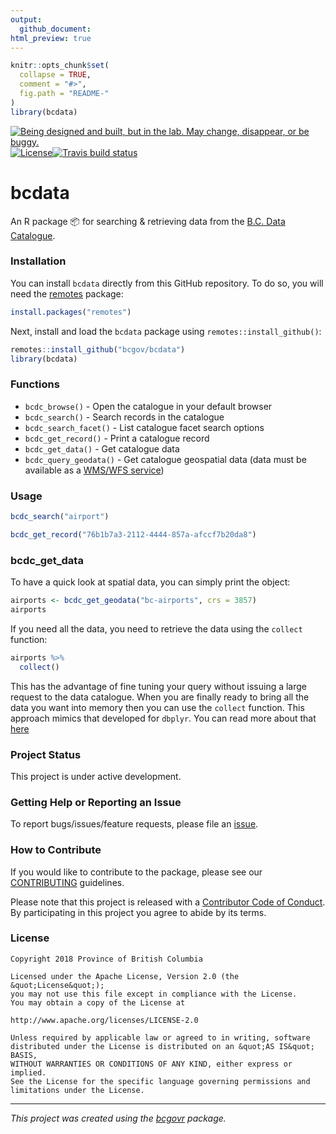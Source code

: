 ```yaml
---
output:
  github_document:
html_preview: true
---
```


<!--
Copyright 2018 Province of British Columbia

Licensed under the Apache License, Version 2.0 (the "License");
you may not use this file except in compliance with the License.
You may obtain a copy of the License at

http://www.apache.org/licenses/LICENSE-2.0

Unless required by applicable law or agreed to in writing, software distributed under the License is distributed on an "AS IS" BASIS,
WITHOUT WARRANTIES OR CONDITIONS OF ANY KIND, either express or implied.
See the License for the specific language governing permissions and limitations under the License.
-->



```r
knitr::opts_chunk$set(
  collapse = TRUE,
  comment = "#>",
  fig.path = "README-"
)
library(bcdata)
```

<a id="devex-badge" rel="Exploration" href="https://github.com/BCDevExchange/assets/blob/master/README.md"><img alt="Being designed and built, but in the lab. May change, disappear, or be buggy." style="border-width:0" src="https://assets.bcdevexchange.org/images/badges/exploration.svg" title="Being designed and built, but in the lab. May change, disappear, or be buggy." /></a>[![License](https://img.shields.io/badge/License-Apache%202.0-blue.svg)](https://opensource.org/licenses/Apache-2.0)[![Travis build status](https://travis-ci.org/bcgov/bcdata.svg?branch=master)](https://travis-ci.org/bcgov/bcdata)

# bcdata

An R package 📦 for searching & retrieving data from the [B.C. Data Catalogue]( https://catalogue.data.gov.bc.ca).

### Installation
You can install `bcdata` directly from this GitHub repository. To do so, you will need the [remotes](https://cran.r-project.org/package=remotes) package:

```r
install.packages("remotes")
```

Next, install and load the `bcdata` package using `remotes::install_github()`:

```r
remotes::install_github("bcgov/bcdata")
library(bcdata)
```



### Functions

- `bcdc_browse()` - Open the catalogue in your default browser
- `bcdc_search()` - Search records in the catalogue
- `bcdc_search_facet()` - List catalogue facet search options
- `bcdc_get_record()` - Print a catalogue record
- `bcdc_get_data()` - Get catalogue data
- `bcdc_query_geodata()` - Get catalogue geospatial data (data must be available as a [WMS/WFS service](https://www2.gov.bc.ca/gov/content?id=95D78D544B244F34B89223EF069DF74E))

### Usage

```r
bcdc_search("airport")
```

```r
bcdc_get_record("76b1b7a3-2112-4444-857a-afccf7b20da8")
```

### bcdc_get_data
To have a quick look at spatial data, you can simply print the object:
```r
airports <- bcdc_get_geodata("bc-airports", crs = 3857)
airports
```
If you need all the data, you need to retrieve the data using the `collect` function:
```r
airports %>% 
  collect()
```
This has the advantage of fine tuning your query without issuing a large request to the data catalogue. When you are finally ready to bring all the data you want into memory then you can use the `collect` function. This approach mimics that developed for `dbplyr`. You can read more about that [here](https://cran.r-project.org/web/packages/dbplyr/vignettes/dbplyr.html) 




### Project Status
This project is under active development.

### Getting Help or Reporting an Issue

To report bugs/issues/feature requests, please file an [issue](https://github.com/bcgov/bcdata/issues/).

### How to Contribute

If you would like to contribute to the package, please see our 
[CONTRIBUTING](CONTRIBUTING.md) guidelines.

Please note that this project is released with a [Contributor Code of Conduct](CODE_OF_CONDUCT.md). By participating in this project you agree to abide by its terms.

### License

```
Copyright 2018 Province of British Columbia

Licensed under the Apache License, Version 2.0 (the &quot;License&quot;);
you may not use this file except in compliance with the License.
You may obtain a copy of the License at

http://www.apache.org/licenses/LICENSE-2.0

Unless required by applicable law or agreed to in writing, software distributed under the License is distributed on an &quot;AS IS&quot; BASIS,
WITHOUT WARRANTIES OR CONDITIONS OF ANY KIND, either express or implied.
See the License for the specific language governing permissions and limitations under the License.
```

---
*This project was created using the [bcgovr](https://github.com/bcgov/bcgovr) package.* 
